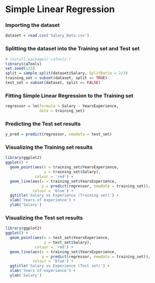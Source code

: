 # Simple Linear Regression

### Importing the dataset
```r
dataset = read.csv('Salary_Data.csv')
```


### Splitting the dataset into the Training set and Test set
```r
# install.packages('caTools')
library(caTools)
set.seed(123)
split = sample.split(dataset$Salary, SplitRatio = 2/3)
training_set = subset(dataset, split == TRUE)
test_set = subset(dataset, split == FALSE)
```


### Fitting Simple Linear Regression to the Training set
```r
regressor = lm(formula = Salary ~ YearsExperience,
               data = training_set)
```


### Predicting the Test set results
```r
y_pred = predict(regressor, newdata = test_set)
```


### Visualizing the Training set results
```r
library(ggplot2)
ggplot() +
  geom_point(aes(x = training_set$YearsExperience, 
                 y = training_set$Salary),
             colour = 'red') +
  geom_line(aes(x = training_set$YearsExperience, 
                y = predict(regressor, newdata = training_set)),
            colour = 'blue') +
  ggtitle('Salary vs Experience (Training set)') +
  xlab('Years of experience') +
  ylab('Salary')
```


### Visualizing the Test set results
```r
library(ggplot2)
ggplot() +
  geom_point(aes(x = test_set$YearsExperience, 
                 y = test_set$Salary),
             colour = 'red') +
  geom_line(aes(x = training_set$YearsExperience, 
                y = predict(regressor, newdata = training_set)),
            colour = 'blue') +
  ggtitle('Salary vs Experience (Test set)') +
  xlab('Years of experience') +
  ylab('Salary')
```
